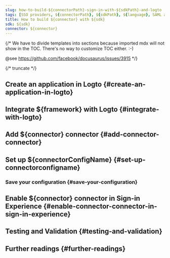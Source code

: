 ```yaml
---
slug: how-to-build-${connectorPath}-sign-in-with-${sdkPath}-and-logto
tags: [SSO providers, ${connectorPath}, ${sdkPath}, ${language}, SAML authentication, enterprise login, SSO login]
title: How to build ${connector} with ${sdk}
sdk: ${sdk}
connector: ${connector}
---
```


{/*
  We have to divide templates into sections because imported mdx will not show in the TOC.
  There's no way to customize TOC either. :-)

  @see https://github.com/facebook/docusaurus/issues/3915
*/}




{/* truncate */}

<Intro connector={connector} sdk="${sdk}" link="${sdkOfficialLink}" />

## Create an application in Logto \{#create-an-application-in-logto}

<CreateApplication type="${appType}" framework="${framework}" />

## Integrate ${framework} with Logto \{#integrate-with-logto}

<FrameworkGuide />

## Add ${connector} connector \{#add-connector-connector}

<AddSsoConnector framework="${framework}" />

## Set up ${connectorConfigName} \{#set-up-connectorconfigname}

<ConnectorGuide />

### Save your configuration \{#save-your-configuration}

<SaveYourConfiguration connector={connector} />

## Enable ${connector} connector in Sign-in Experience \{#enable-connector-connector-in-sign-in-experience}

<EnableSsoConnector />

## Testing and Validation \{#testing-and-validation}

<TestingAndValidation connector={connector} sdk="${sdk}" />

## Further readings \{#further-readings}

<FurtherReadings />
